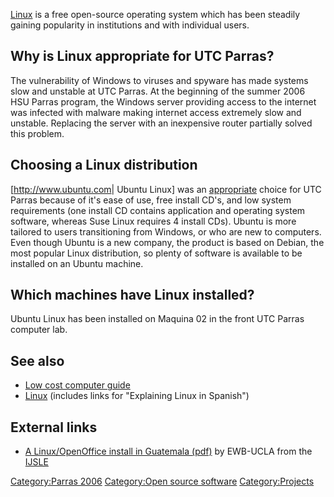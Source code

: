 [[Linux]] is a free open-source operating system which has been steadily gaining popularity in institutions and with individual users.

==Why is Linux appropriate for UTC Parras?==
The vulnerability of Windows to viruses and spyware has made systems slow and unstable at UTC Parras.  At the beginning of the summer 2006 HSU Parras program, the Windows server providing access to the internet was infected with malware making internet access extremely slow and unstable.  Replacing the server with an inexpensive router partially solved this problem.

==Choosing a Linux distribution==
[http://www.ubuntu.com| Ubuntu Linux] was an [[appropriate]] choice for UTC Parras because of it's ease of use, free install CD's, and low system requirements (one install CD contains application and operating system software, whereas Suse Linux requires 4 install CDs).  Ubuntu is more tailored to users transitioning from Windows, or who are new to computers.  Even though Ubuntu is a new company, the product is based on Debian, the most popular Linux distribution, so plenty of software is available to be installed on an Ubuntu machine.

==Which machines have Linux installed?==
Ubuntu Linux has been installed on Maquina 02 in the front UTC Parras computer lab.

==See also==
* [[Low cost computer guide]]
* [[Linux]] (includes links for "Explaining Linux in Spanish")

== External links ==
*[http://www.engr.psu.edu/IJSLE/Vol%201%20No%201%20-%20April%202006/Computer%20Education%20Project.pdf A Linux/OpenOffice install in Guatemala (pdf)]  by EWB-UCLA from the [http://www.engr.psu.edu/IJSLE/index.htm IJSLE]

[[Category:Parras 2006]]
[[Category:Open source software]]
[[Category:Projects]]